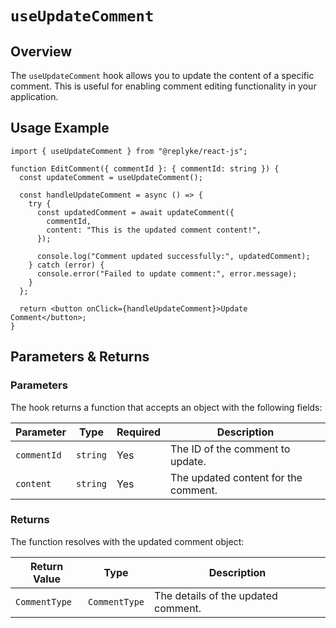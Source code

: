 # `useUpdateComment`

## Overview

The `useUpdateComment` hook allows you to update the content of a specific comment. This is useful for enabling comment editing functionality in your application.


## Usage Example

```tsx
import { useUpdateComment } from "@replyke/react-js";

function EditComment({ commentId }: { commentId: string }) {
  const updateComment = useUpdateComment();

  const handleUpdateComment = async () => {
    try {
      const updatedComment = await updateComment({
        commentId,
        content: "This is the updated comment content!",
      });

      console.log("Comment updated successfully:", updatedComment);
    } catch (error) {
      console.error("Failed to update comment:", error.message);
    }
  };

  return <button onClick={handleUpdateComment}>Update Comment</button>;
}
```

## Parameters & Returns

### Parameters

The hook returns a function that accepts an object with the following fields:

| Parameter   | Type     | Required | Description                            |
|-------------|----------|----------|----------------------------------------|
| `commentId` | `string` | Yes      | The ID of the comment to update.       |
| `content`   | `string` | Yes      | The updated content for the comment.   |

### Returns

The function resolves with the updated comment object:

| Return Value   | Type          | Description                              |
|----------------|---------------|------------------------------------------|
| `CommentType`  | `CommentType` | The details of the updated comment.      |
